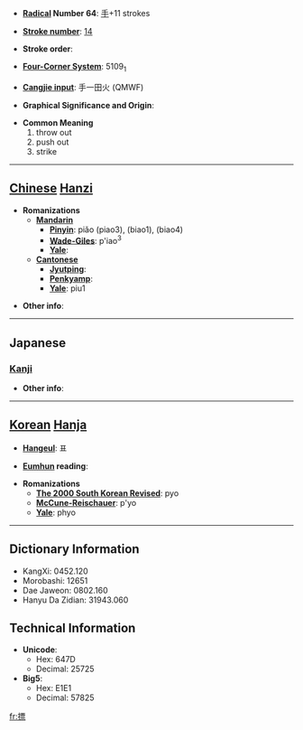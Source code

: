 * '''[[Wiktionary:Chinese radical index| Radical]] Number 64''': [[Wiktionary:Chinese radical index 手|手]]+11 strokes

* '''[[Wiktionary:Chinese total strokes index|Stroke number]]''': [[Wiktionary:Chinese total strokes index 14|14]]

* '''Stroke order''': 

* '''[[Wiktionary:Chinese four corner index|Four-Corner System]]''': 5109<sub>1</sub>

* '''[[Wiktionary:Chinese Cangjie index|Cangjie input]]''': 手一田火 (QMWF)

* '''Graphical Significance and Origin''': 

* '''Common Meaning'''
*#throw out
*# push out
*# strike


----

== [[Chinese]] [[Hanzi]] ==

* '''Romanizations'''
** '''[[Mandarin]]'''
*** '''[[Pinyin]]''': piǎo (piao3), (biao1), (biao4)
*** '''[[Wade-Giles]]''': p'iao<sup>3</sup>
*** '''[[Yale]]''': 
** '''[[Cantonese]]'''
*** '''[[Jyutping]]''':
*** '''[[Penkyamp]]''': 
*** '''[[Yale]]''': piu1

* '''Other info''': 

----

==Japanese==
===[[Kanji]]===
{{kanji|on readings=[[ひょう]] (hyō), [[びょう]] (byō), [[ほう]] (hō)|kun readings=[[うつ]] (utsu)}}

* '''Other info''':  

----

== [[Korean]] [[Hanja]] ==

* '''[[Hangeul]]''': 표

* '''[[Eumhun]] reading''': 

* '''Romanizations'''
** '''[[The 2000 South Korean Revised Romanization|The 2000 South Korean Revised]]''': pyo
** '''[[McCune-Reischauer]]''': p'yo
** '''[[Yale]]''': phyo

----

== Dictionary Information ==

* KangXi: 0452.120
* Morobashi: 12651
* Dae Jaweon: 0802.160
* Hanyu Da Zidian: 31943.060

== Technical Information ==

* '''Unicode''':
** Hex: 647D
** Decimal: 25725
* '''Big5''':
** Hex: E1E1
** Decimal: 57825

[[fr:摽]]
